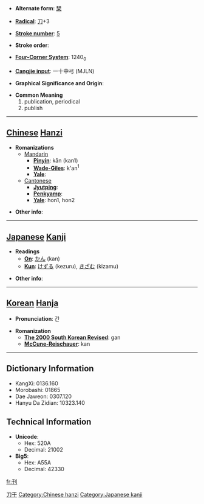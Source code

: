 * '''Alternate form''': [[栞]]

* '''[[Wiktionary:Chinese radical index| Radical]]''': [[Wiktionary:Chinese radical index 刀|刀]]+3

* '''[[Wiktionary:Chinese total strokes index|Stroke number]]''': [[Wiktionary:Chinese total strokes index 5|5]]

* '''Stroke order''': 

* '''[[Wiktionary:Chinese four corner index|Four-Corner System]]''': 1240<sub>0</sub>

* '''[[Wiktionary:Chinese Cangjie index|Cangjie input]]''': 一十中弓 (MJLN)

* '''Graphical Significance and Origin''': 

* '''Common Meaning'''
*#publication, periodical
*# publish


----

== [[Chinese]] [[Hanzi]] ==

* '''Romanizations'''
** [[Mandarin]]
*** '''[[Pinyin]]''': kān (kan1)
*** '''[[Wade-Giles]]''': k'an<sup>1</sup>
*** '''[[Yale]]''': 
**[[Cantonese]]
***'''[[Jyutping]]''':
***'''[[Penkyamp]]''': 
***'''[[Yale]]''': hon1, hon2

* '''Other info''': 

----

== [[Japanese]] [[Kanji]] ==

* '''Readings'''
** '''[[On]]''': [[かん]] (kan)
** '''[[Kun]]''': [[けずる]] (kezuru), [[きざむ]] (kizamu)

* '''Other info''':  

----

== [[Korean]] [[Hanja]] ==

* '''Pronunciation''': 간

* '''Romanization'''
** '''[[The 2000 South Korean Revised Romanization|The 2000 South Korean Revised]]''': gan
** '''[[McCune-Reischauer]]''': kan

----

== Dictionary Information ==

* KangXi: 0136.160
* Morobashi: 01865
* Dae Jaweon: 0307.120
* Hanyu Da Zidian: 10323.140

== Technical Information ==

* '''Unicode''':
** Hex: 520A
** Decimal: 21002
* '''Big5''':
** Hex: A55A
** Decimal: 42330

[[Category:CJKV simplified characters which already existed as traditional characters|刀干]]
[[Category:Chinese hanzi]]
[[Category:Japanese kanji]]

[[fr:刊]]